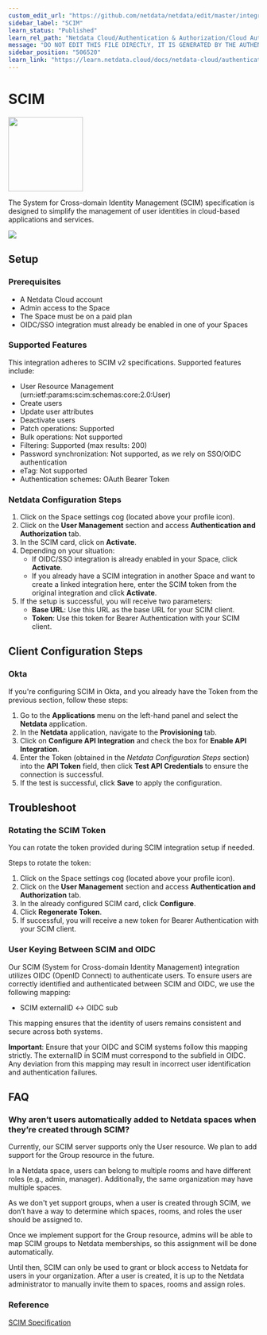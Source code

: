 ```yaml
---
custom_edit_url: "https://github.com/netdata/netdata/edit/master/integrations/cloud-authentication/metadata.yaml"
sidebar_label: "SCIM"
learn_status: "Published"
learn_rel_path: "Netdata Cloud/Authentication & Authorization/Cloud Authentication & Authorization Integrations"
message: "DO NOT EDIT THIS FILE DIRECTLY, IT IS GENERATED BY THE AUTHENTICATION'S metadata.yaml FILE"
sidebar_position: "506520"
learn_link: "https://learn.netdata.cloud/docs/netdata-cloud/authentication-&-authorization/cloud-authentication-&-authorization-integrations/scim"
---
```



# SCIM


<img src="https://netdata.cloud/img/scim.svg" width="150"/>


The System for Cross-domain Identity Management (SCIM) specification is designed to simplify the management of user identities in cloud-based applications and services.


<img src="https://img.shields.io/badge/maintained%20by-Netdata-%2300ab44" />

## Setup

### Prerequisites
- A Netdata Cloud account
- Admin access to the Space
- The Space must be on a paid plan
- OIDC/SSO integration must already be enabled in one of your Spaces

### Supported Features
This integration adheres to SCIM v2 specifications. Supported features include:

- User Resource Management (urn:ietf:params:scim:schemas:core:2.0:User)
- Create users
- Update user attributes
- Deactivate users
- Patch operations: Supported
- Bulk operations: Not supported
- Filtering: Supported (max results: 200)
- Password synchronization: Not supported, as we rely on SSO/OIDC authentication
- eTag: Not supported
- Authentication schemes: OAuth Bearer Token

### Netdata Configuration Steps
1. Click on the Space settings cog (located above your profile icon).
2. Click on the **User Management** section and access **Authentication and Authorization** tab.
3. In the SCIM card, click on **Activate**.
4. Depending on your situation:
   - If OIDC/SSO integration is already enabled in your Space, click **Activate**.
   - If you already have a SCIM integration in another Space and want to create a linked integration here, enter the SCIM token from the original integration and click **Activate**.
5. If the setup is successful, you will receive two parameters:
   - **Base URL**: Use this URL as the base URL for your SCIM client.
   - **Token**: Use this token for Bearer Authentication with your SCIM client.

## Client Configuration Steps

### Okta
If you're configuring SCIM in Okta, and you already have the Token from the previous section, follow these steps:

1. Go to the **Applications** menu on the left-hand panel and select the **Netdata** application.
2. In the **Netdata** application, navigate to the **Provisioning** tab.
3. Click on **Configure API Integration** and check the box for **Enable API Integration**.
4. Enter the Token (obtained in the *Netdata Configuration Steps* section) into the **API Token** field, then click **Test API Credentials** to ensure the connection is successful.
5. If the test is successful, click **Save** to apply the configuration.

## Troubleshoot

### Rotating the SCIM Token
You can rotate the token provided during SCIM integration setup if needed.

Steps to rotate the token:
1. Click on the Space settings cog (located above your profile icon).
2. Click on the **User Management** section and access **Authentication and Authorization** tab.
3. In the already configured SCIM card, click **Configure**.
4. Click **Regenerate Token**.
5. If successful, you will receive a new token for Bearer Authentication with your SCIM client.

### User Keying Between SCIM and OIDC
Our SCIM (System for Cross-domain Identity Management) integration utilizes OIDC (OpenID Connect) to authenticate users.
To ensure users are correctly identified and authenticated between SCIM and OIDC, we use the following mapping:

- SCIM externalID ↔ OIDC sub

This mapping ensures that the identity of users remains consistent and secure across both systems.

**Important**: Ensure that your OIDC and SCIM systems follow this mapping strictly.
The externalID in SCIM must correspond to the subfield in OIDC. Any deviation from this mapping may result
in incorrect user identification and authentication failures.

## FAQ

### Why aren’t users automatically added to Netdata spaces when they’re created through SCIM?

Currently, our SCIM server supports only the User resource. We plan to add support for the Group resource in the future.

In a Netdata space, users can belong to multiple rooms and have different roles (e.g., admin, manager). Additionally, the same organization may have multiple spaces.

As we don't yet support groups, when a user is created through SCIM, we don’t have a way to determine which spaces, rooms, and roles the user should be assigned to.

Once we implement support for the Group resource, admins will be able to map SCIM groups to Netdata memberships, so this assignment will be done automatically.

Until then, SCIM can only be used to grant or block access to Netdata for users in your organization. After a user is created, it is up to the Netdata administrator to manually invite them to spaces, rooms and assign roles.

### Reference
[SCIM Specification](https://scim.org)


